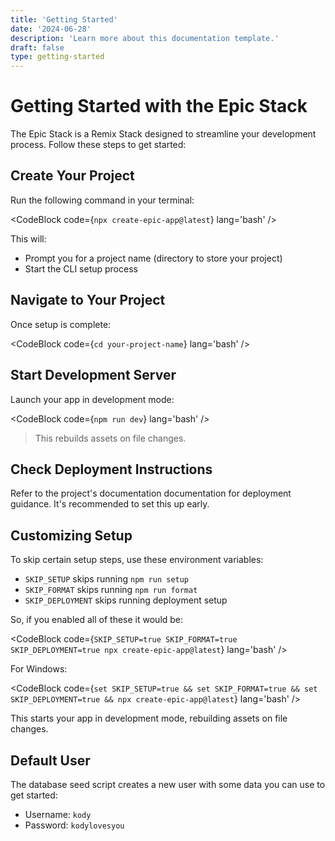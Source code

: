 ```yaml
---
title: 'Getting Started'
date: '2024-06-28'
description: 'Learn more about this documentation template.'
draft: false
type: getting-started
---
```



# Getting Started with the Epic Stack

The Epic Stack is a <ExternalLink url='https://remix.run/stacks'>Remix Stack</ExternalLink> designed to streamline your development process. Follow these steps to get started:

## Create Your Project

Run the following command in your terminal:

<CodeBlock code={`npx create-epic-app@latest`} lang='bash' />

This will:

- Prompt you for a project name (directory to store your project)
- Start the CLI setup process

## Navigate to Your Project

Once setup is complete:

<CodeBlock code={`cd your-project-name`} lang='bash' />

## Start Development Server

Launch your app in development mode:

<CodeBlock code={`npm run dev`} lang='bash' />

> This rebuilds assets on file changes.

## Check Deployment Instructions

Refer to the project's <ExternalLink url='#'>documentation</ExternalLink> documentation for deployment guidance. It's recommended to set this up early.

## Customizing Setup

To skip certain setup steps, use these environment variables:

- `SKIP_SETUP` skips running `npm run setup`
- `SKIP_FORMAT` skips running `npm run format`
- `SKIP_DEPLOYMENT` skips running deployment setup

So, if you enabled all of these it would be:

<CodeBlock
  code={`SKIP_SETUP=true SKIP_FORMAT=true SKIP_DEPLOYMENT=true npx create-epic-app@latest`}
  lang='bash'
/>

For Windows:

<CodeBlock
  code={`set SKIP_SETUP=true && set SKIP_FORMAT=true && set SKIP_DEPLOYMENT=true && npx create-epic-app@latest`}
  lang='bash'
/>

This starts your app in development mode, rebuilding assets on file changes.

## Default User

The database seed script creates a new user with some data you can use to get started:

- Username: `kody`
- Password: `kodylovesyou`
